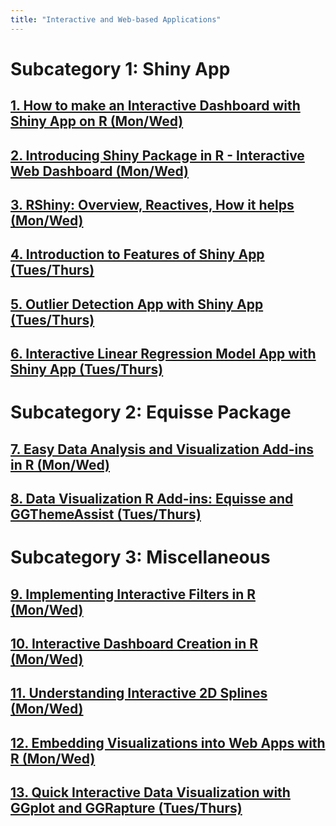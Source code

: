 ```yaml
---
title: "Interactive and Web-based Applications"
---
```

# Subcategory 1: Shiny App
## [1. How to make an Interactive Dashboard with Shiny App on R (Mon/Wed)](https://youtu.be/UG6QibAflRs)
## [2. Introducing Shiny Package in R - Interactive Web Dashboard (Mon/Wed)](https://www.youtube.com/watch?v=FIr5wMAn2ow)
## [3. RShiny: Overview, Reactives, How it helps (Mon/Wed)](https://youtu.be/8Z1me5ebCUw)
## [4. Introduction to Features of Shiny App (Tues/Thurs)](https://youtu.be/eCsZs-pqy3M)
## [5. Outlier Detection App with Shiny App (Tues/Thurs)](https://youtu.be/cmJrHpFYh1U)
## [6. Interactive Linear Regression Model App with Shiny App (Tues/Thurs)](https://youtu.be/eMwM3gXQ5Xg)

# Subcategory 2: Equisse Package
## [7. Easy Data Analysis and Visualization Add-ins in R (Mon/Wed)](https://www.youtube.com/watch?v=gIPY_5m-vRk)
## [8. Data Visualization R Add-ins: Equisse and GGThemeAssist  (Tues/Thurs)](https://youtu.be/CpGb063CeWY)

# Subcategory 3: Miscellaneous
## [9. Implementing Interactive Filters in R (Mon/Wed)](https://www.loom.com/share/0ba371f62d884042bdf1288d1fca926e)
## [10. Interactive Dashboard Creation in R (Mon/Wed)](https://youtu.be/szwG8L-Eyc4)
## [11. Understanding Interactive 2D Splines (Mon/Wed)](https://youtu.be/Nm2oT09uSA0)
## [12. Embedding Visualizations into Web Apps with R (Mon/Wed)](https://www.youtube.com/watch?v=8j3ttwrtASE)
## [13. Quick Interactive Data Visualization with GGplot and GGRapture (Tues/Thurs)](https://www.youtube.com/watch?v=Lod_XBetQ5g)


